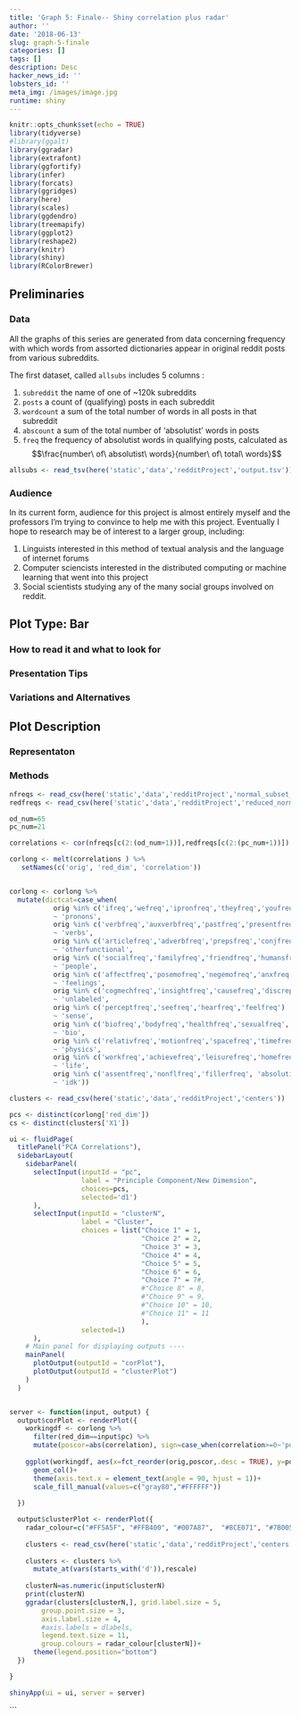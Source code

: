 ```yaml
---
title: 'Graph 5: Finale-- Shiny correlation plus radar'
author: ''
date: '2018-06-13'
slug: graph-5-finale
categories: []
tags: []
description: Desc
hacker_news_id: ''
lobsters_id: ''
meta_img: /images/image.jpg
runtime: shiny
---
```


```r
knitr::opts_chunk$set(echo = TRUE)
library(tidyverse) 
#library(ggalt)
library(ggradar)
library(extrafont)
library(ggfortify)
library(infer)
library(forcats)
library(ggridges)
library(here)
library(scales)
library(ggdendro)
library(treemapify)
library(ggplot2)
library(reshape2)
library(knitr)
library(shiny)
library(RColorBrewer)
```


## Preliminaries
### Data

All the graphs of this series are generated from data concerning frequency with which words from assorted dictionaries appear in original reddit posts from various subreddits. 

The first dataset, called `allsubs` includes 5 columns : 

1. `subreddit` the name of one of ~120k subreddits
1. `posts` a count of (qualifying\footnote{only posts of 100+ words in length, marked as 'self' posts, ie. user generated text, not external links were counted in this data collection}) posts in each subreddit
1. `wordcount` a sum of the total number of words in all posts in that subreddit
1.  `abscount` a sum of the total number of 'absolutist'\footnote{Examples of absolutist words are: `always', `never', `completely', etc. For definitions and selection process of `absolutist' words, see: \href{http://journals.sagepub.com/doi/abs/10.1177/2167702617747074}{In an Absolute State}  by AlMosaiwi and Johnstone (2018)} words in posts  
1. `freq` the frequency of absolutist words in qualifying posts, calculated as $$\frac{number\ of\ absolutist\ words}{number\ of\ total\ words}$$


```r
allsubs <- read_tsv(here('static','data','redditProject','output.tsv'))
```
### Audience


In its current form, audience for this project is almost entirely myself and the professors I'm trying to convince to help me with this project. Eventually I hope to research may be of interest to a larger group, including: 

1. Linguists interested in this method of textual analysis and the language of internet forums
1. Computer sciencists interested in the distributed computing or machine learning that went into this project
1. Social scientists studying any of the many social groups involved on reddit. 

## Plot Type: Bar

### How to read it and what to look for 

### Presentation Tips

### Variations and Alternatives


## Plot Description

### Representaton 

### Methods

```r
nfreqs <- read_csv(here('static','data','redditProject','normal_subset_freqs.csv'))
redfreqs <- read_csv(here('static','data','redditProject','reduced_normal_subset_freqs'))

od_num=65
pc_num=21

correlations <- cor(nfreqs[c(2:(od_num+1))],redfreqs[c(2:(pc_num+1))])

corlong <- melt(correlations ) %>% 
   setNames(c('orig', 'red_dim', 'correlation'))


corlong <- corlong %>% 
  mutate(dictcat=case_when(
           orig %in% c('ifreq','wefreq','ipronfreq','theyfreq','youfreq','shehefreq','pronounfreq','ppronfreq')
           ~ 'pronons',
           orig %in% c('verbfreq','auxverbfreq','pastfreq','presentfreq','futurefreq')
           ~ 'verbs',
           orig %in% c('articlefreq','adverbfreq','prepsfreq','conjfreq','negatefreq','quantfreq','numberfreq','swearfreq','functfreq')
           ~ 'otherfunctional',
           orig %in% c('socialfreq','familyfreq','friendfreq','humansfreq')
           ~ 'people',
           orig %in% c('affectfreq','posemofreq','negemofreq','anxfreq','angerfreq','sadfreq')
           ~ 'feelings',
           orig %in% c('cogmechfreq','insightfreq','causefreq','discrepfreq','tentatfreq','certainfreq','inhibfreq','inclfreq','exclfreq')
           ~ 'unlabeled',
           orig %in% c('perceptfreq','seefreq','hearfreq','feelfreq')
           ~ 'sense',
           orig %in% c('biofreq','bodyfreq','healthfreq','sexualfreq','ingestfreq')
           ~ 'bio',
           orig %in% c('relativfreq','motionfreq','spacefreq','timefreq')
           ~ 'physics',
           orig %in% c('workfreq','achievefreq','leisurefreq','homefreq','moneyfreq','religfreq','deathfreq')
           ~ 'life',
           orig %in% c('assentfreq','nonflfreq','fillerfreq', 'absolutistfreq')
           ~ 'idk'))

```


```r
clusters <- read_csv(here('static','data','redditProject','centers')) 
```


```r
pcs <- distinct(corlong['red_dim'])
cs <- distinct(clusters['X1'])

ui <- fluidPage(
  titlePanel("PCA Correlations"),
  sidebarLayout(
    sidebarPanel(
      selectInput(inputId = "pc",
                  label = "Principle Component/New Dimemsion",
                  choices=pcs,
                  selected='d1')
      ),
      selectInput(inputId = "clusterN",
                  label = "Cluster",
                  choices = list("Choice 1" = 1, 
                                 "Choice 2" = 2, 
                                 "Choice 3" = 3,
                                 "Choice 4" = 4, 
                                 "Choice 5" = 5, 
                                 "Choice 6" = 6,
                                 "Choice 7" = 7#, 
                                 #"Choice 8" = 8, 
                                 #"Choice 9" = 9,
                                 #"Choice 10" = 10, 
                                 #"Choice 11" = 11
                                 ),
                  selected=1)
      ),
    # Main panel for displaying outputs ----
    mainPanel(
      plotOutput(outputId = "corPlot"),
      plotOutput(outputId = "clusterPlot")
    )
  ) 


server <- function(input, output) {
  output$corPlot <- renderPlot({
    workingdf <- corlong %>%  
      filter(red_dim==input$pc) %>% 
      mutate(poscor=abs(correlation), sign=case_when(correlation>=0~'pos', correlation<0~'neg'))
    
    ggplot(workingdf, aes(x=fct_reorder(orig,poscor,.desc = TRUE), y=poscor, color=dictcat, fill=sign))+
      geom_col()+
      theme(axis.text.x = element_text(angle = 90, hjust = 1))+
      scale_fill_manual(values=c("gray80","#FFFFFF"))
    
  })

  output$clusterPlot <- renderPlot({
    radar_colour=c("#FF5A5F", "#FFB400", "#007A87",  "#8CE071", "#7B0051", "#00D1C1", "#FFAA91", "#B4A76C", "#9CA299", "#565A5C", "#00A04B", "#E54C20")
  
    clusters <- read_csv(here('static','data','redditProject','centers')) 
    
    clusters <- clusters %>%  
      mutate_at(vars(starts_with('d')),rescale)
   
    clusterN=as.numeric(input$clusterN)
    print(clusterN)
    ggradar(clusters[clusterN,], grid.label.size = 5,
        group.point.size = 3,
        axis.label.size = 4,
        #axis.labels = dlabels,
        legend.text.size = 11,
        group.colours = radar_colour[clusterN])+
      theme(legend.position="bottom") 
  })

}

shinyApp(ui = ui, server = server)
```


```
